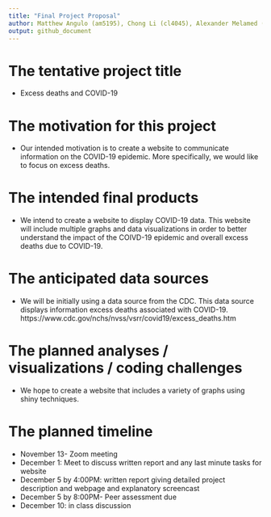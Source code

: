 ```yaml
---
title: "Final Project Proposal"
author: Matthew Angulo (am5195), Chong Li (cl4045), Alexander Melamed (am5195), Diana Sanchez (des2190)
output: github_document
---
```



# The tentative project title
* Excess deaths and COVID-19

# The motivation for this project
* Our intended motivation is to create a website to communicate information on the COVID-19 epidemic. More specifically, we would like to focus on excess deaths.

# The intended final products
* We intend to create a website to display COVID-19 data. This website will include multiple graphs and data visualizations in order to better understand the impact of the COIVD-19 epidemic and overall excess deaths due to COVID-19.

# The anticipated data sources
* We will be initially using a data source from the CDC. This data source displays information excess deaths associated with COVID-19.
https://www.cdc.gov/nchs/nvss/vsrr/covid19/excess_deaths.htm

# The planned analyses / visualizations / coding challenges
* We hope to create a website that includes a variety of graphs using shiny techniques. 

# The planned timeline
* November 13- Zoom meeting
* December 1: Meet to discuss written report and any last minute tasks for website
* December 5 by 4:00PM: written report giving detailed project description and webpage and explanatory screencast
* December 5 by 8:00PM- Peer assessment due
* December 10: in class discussion
